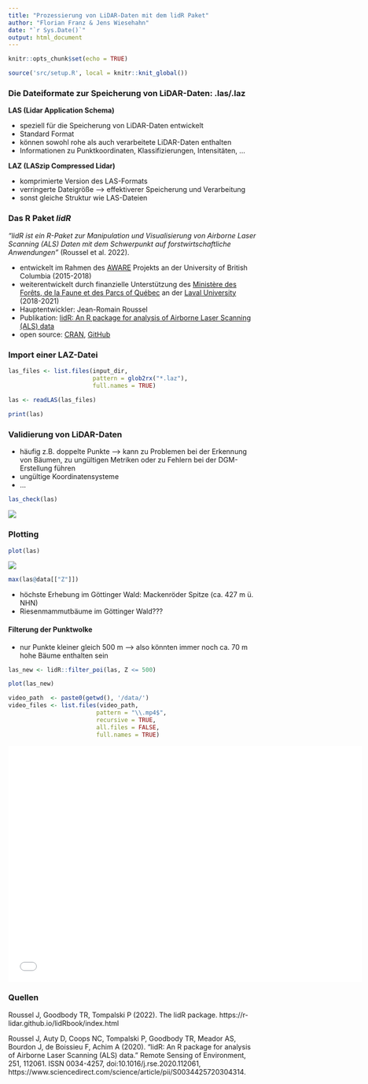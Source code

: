 ```yaml
---
title: "Prozessierung von LiDAR-Daten mit dem lidR Paket"
author: "Florian Franz & Jens Wiesehahn"
date: "`r Sys.Date()`"
output: html_document
---
```


```r
knitr::opts_chunk$set(echo = TRUE)
```

```r
source('src/setup.R', local = knitr::knit_global())
```

### Die Dateiformate zur Speicherung von LiDAR-Daten: .las/.laz

**LAS (Lidar Application Schema)**

- speziell für die Speicherung von LiDAR-Daten entwickelt
- Standard Format
- können sowohl rohe als auch verarbeitete LiDAR-Daten enthalten
- Informationen zu Punktkoordinaten, Klassifizierungen, Intensitäten, ...

**LAZ (LASzip Compressed Lidar)**

- komprimierte Version des LAS-Formats
- verringerte Dateigröße --> effektiverer Speicherung und Verarbeitung
- sonst gleiche Struktur wie LAS-Dateien

### Das R Paket *lidR*

*"lidR ist ein R-Paket zur Manipulation und Visualisierung von Airborne Laser Scanning (ALS) Daten mit dem Schwerpunkt auf forstwirtschaftliche Anwendungen"* (Roussel et al. 2022).

- entwickelt im Rahmen des [AWARE](https://awareproject.ca/) Projekts an der University of British Columbia (2015-2018)
- weiterentwickelt durch finanzielle Unterstützung des [Ministère des Forêts, de la Faune et des Parcs of Québec](https://www.quebec.ca/gouvernement/ministere/forets-faune-parcs) an der  [Laval University](https://www.ulaval.ca/en) (2018-2021)
- Hauptentwickler: Jean-Romain Roussel
- Publikation: [lidR: An R package for analysis of Airborne Laser Scanning (ALS) data](https://www.sciencedirect.com/science/article/pii/S0034425720304314)
- open source: [CRAN](https://cran.r-project.org/web/packages/lidR/), [GitHub](https://github.com/r-lidar/lidR)

### Import einer LAZ-Datei

```r
las_files <- list.files(input_dir,
                        pattern = glob2rx("*.laz"),
                        full.names = TRUE)
  
las <- readLAS(las_files)

print(las)
```

### Validierung von LiDAR-Daten

- häufig z.B. doppelte Punkte --> kann zu Problemen bei der Erkennung von Bäumen, zu ungültigen Metriken oder zu Fehlern bei der DGM-Erstellung führen
- ungültige Koordinatensysteme
- ...

```r
las_check(las)
```

![](../data/las_check_output.png)

### Plotting

```r
plot(las)
```

![](../data/pc_plot.png)

```r
max(las@data[["Z"]])
```

- höchste Erhebung im Göttinger Wald: Mackenröder Spitze (ca. 427 m ü. NHN)
- Riesenmammutbäume im Göttinger Wald???

#### Filterung der Punktwolke

- nur Punkte kleiner gleich 500 m --> also könnten immer noch ca. 70 m hohe Bäume enthalten sein

```r
las_new <- lidR::filter_poi(las, Z <= 500)
```

```r
plot(las_new)
```

```r
video_path  <- paste0(getwd(), '/data/')
video_files <- list.files(video_path,
                         pattern = "\\.mp4$",
                         recursive = TRUE,
                         all.files = FALSE,
                         full.names = TRUE)
```

<iframe width="720" height="480" src="`r video_files[1]`" align="middle" frameborder="0" allowfullscreen></iframe>


### Quellen

Roussel J, Goodbody TR, Tompalski P (2022). The lidR package. https://r-lidar.github.io/lidRbook/index.html

Roussel J, Auty D, Coops NC, Tompalski P, Goodbody TR, Meador AS, Bourdon J, de Boissieu F, Achim A (2020). “lidR: An R package for analysis of Airborne Laser Scanning (ALS) data.” Remote Sensing of Environment, 251, 112061. ISSN 0034-4257, doi:10.1016/j.rse.2020.112061, https://www.sciencedirect.com/science/article/pii/S0034425720304314. 
